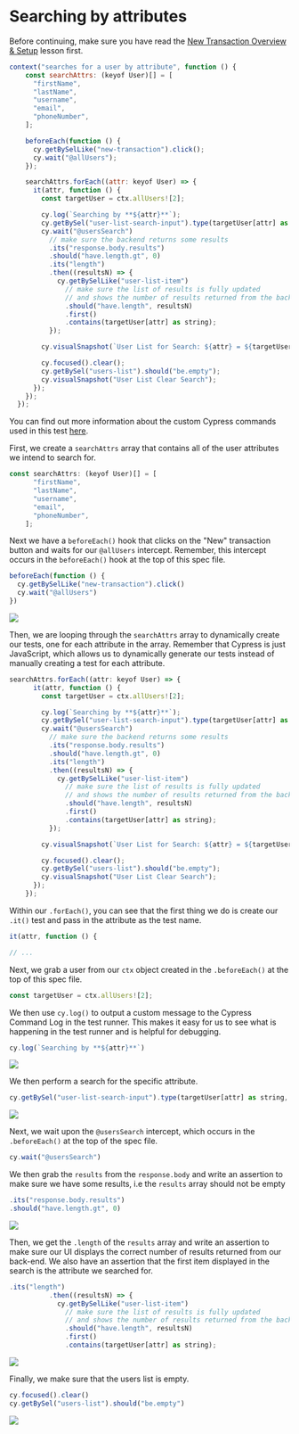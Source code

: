 # Searching by attributes

Before continuing, make sure you have read the [New Transaction Overview & Setup](/real-world-examples/new-transaction-overview-and-setup) lesson first.

```js
context("searches for a user by attribute", function () {
    const searchAttrs: (keyof User)[] = [
      "firstName",
      "lastName",
      "username",
      "email",
      "phoneNumber",
    ];

    beforeEach(function () {
      cy.getBySelLike("new-transaction").click();
      cy.wait("@allUsers");
    });

    searchAttrs.forEach((attr: keyof User) => {
      it(attr, function () {
        const targetUser = ctx.allUsers![2];

        cy.log(`Searching by **${attr}**`);
        cy.getBySel("user-list-search-input").type(targetUser[attr] as string, { force: true });
        cy.wait("@usersSearch")
          // make sure the backend returns some results
          .its("response.body.results")
          .should("have.length.gt", 0)
          .its("length")
          .then((resultsN) => {
            cy.getBySelLike("user-list-item")
              // make sure the list of results is fully updated
              // and shows the number of results returned from the backend
              .should("have.length", resultsN)
              .first()
              .contains(targetUser[attr] as string);
          });

        cy.visualSnapshot(`User List for Search: ${attr} = ${targetUser[attr]}`);

        cy.focused().clear();
        cy.getBySel("users-list").should("be.empty");
        cy.visualSnapshot("User List Clear Search");
      });
    });
  });

```

You can find out more information about the custom Cypress commands used in this test [here](/real-world-examples/custom-cypress-commands).

First, we create a `searchAttrs` array that contains all of the user attributes we intend to search for.

```js
const searchAttrs: (keyof User)[] = [
      "firstName",
      "lastName",
      "username",
      "email",
      "phoneNumber",
    ];

```

Next we have a `beforeEach()` hook that clicks on the "New" transaction button and waits for our `@allUsers` intercept. Remember, this intercept occurs in the `beforeEach()` hook at the top of this spec file.

```js
beforeEach(function () {
  cy.getBySelLike("new-transaction").click()
  cy.wait("@allUsers")
})
```

![](/images/real-world-examples/new-transactions/searching-by-attributes/Screen_Shot_2021-09-16_at_8.59.28_AM.png)

Then, we are looping through the `searchAttrs` array to dynamically create our tests, one for each attribute in the array. Remember that Cypress is just JavaScript, which allows us to dynamically generate our tests instead of manually creating a test for each attribute.

```js
searchAttrs.forEach((attr: keyof User) => {
      it(attr, function () {
        const targetUser = ctx.allUsers![2];

        cy.log(`Searching by **${attr}**`);
        cy.getBySel("user-list-search-input").type(targetUser[attr] as string, { force: true });
        cy.wait("@usersSearch")
          // make sure the backend returns some results
          .its("response.body.results")
          .should("have.length.gt", 0)
          .its("length")
          .then((resultsN) => {
            cy.getBySelLike("user-list-item")
              // make sure the list of results is fully updated
              // and shows the number of results returned from the backend
              .should("have.length", resultsN)
              .first()
              .contains(targetUser[attr] as string);
          });

        cy.visualSnapshot(`User List for Search: ${attr} = ${targetUser[attr]}`);

        cy.focused().clear();
        cy.getBySel("users-list").should("be.empty");
        cy.visualSnapshot("User List Clear Search");
      });
    });

```

Within our `.forEach()`, you can see that the first thing we do is create our `.it()` test and pass in the attribute as the test name.

```js
it(attr, function () {

// ...

```

Next, we grab a user from our `ctx` object created in the `.beforeEach()` at the top of this spec file.

```js
const targetUser = ctx.allUsers![2];

```

We then use `cy.log()` to output a custom message to the Cypress Command Log in the test runner. This makes it easy for us to see what is happening in the test runner and is helpful for debugging.

```js
cy.log(`Searching by **${attr}**`)
```

![](/images/real-world-examples/new-transactions/searching-by-attributes/Screen_Shot_2021-09-16_at_9.01.48_AM.png)

We then perform a search for the specific attribute.

```js
cy.getBySel("user-list-search-input").type(targetUser[attr] as string, { force: true });

```

![](/images/real-world-examples/new-transactions/searching-by-attributes/Screen_Shot_2021-09-16_at_9.02.29_AM.png)

Next, we wait upon the `@usersSearch` intercept, which occurs in the `.beforeEach()` at the top of the spec file.

```js
cy.wait("@usersSearch")
```

We then grab the `results` from the `response.body` and write an assertion to make sure we have some results, i.e the `results` array should not be empty

```js
.its("response.body.results")
.should("have.length.gt", 0)

```

![](/images/real-world-examples/new-transactions/searching-by-attributes/Screen_Shot_2021-09-16_at_9.03.24_AM.png)

Then, we get the `.length` of the `results` array and write an assertion to make sure our UI displays the correct number of results returned from our back-end. We also have an assertion that the first item displayed in the search is the attribute we searched for.

```js
.its("length")
          .then((resultsN) => {
            cy.getBySelLike("user-list-item")
              // make sure the list of results is fully updated
              // and shows the number of results returned from the backend
              .should("have.length", resultsN)
              .first()
              .contains(targetUser[attr] as string);

```

![](/images/real-world-examples/new-transactions/searching-by-attributes/Screen_Shot_2021-09-16_at_9.03.54_AM.png)

Finally, we make sure that the users list is empty.

```js
cy.focused().clear()
cy.getBySel("users-list").should("be.empty")
```

![](/images/real-world-examples/new-transactions/searching-by-attributes/Screen_Shot_2021-09-16_at_9.04.28_AM.png)
